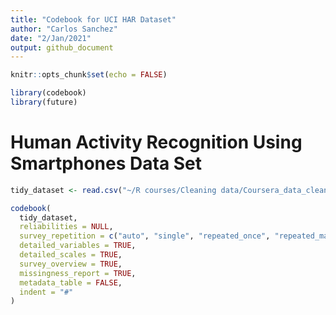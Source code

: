 ```yaml
---
title: "Codebook for UCI HAR Dataset"
author: "Carlos Sanchez"
date: "2/Jan/2021"
output: github_document
---
```


```r
knitr::opts_chunk$set(echo = FALSE)
```


```r
library(codebook)
library(future)
```


# Human Activity Recognition Using Smartphones Data Set



```r
tidy_dataset <- read.csv("~/R courses/Cleaning data/Coursera_data_cleaning_data/tidy_dataset.txt", sep="")

codebook(
  tidy_dataset,
  reliabilities = NULL,
  survey_repetition = c("auto", "single", "repeated_once", "repeated_many"),
  detailed_variables = TRUE,
  detailed_scales = TRUE,
  survey_overview = TRUE,
  missingness_report = TRUE,
  metadata_table = FALSE,
  indent = "#"
)
```



